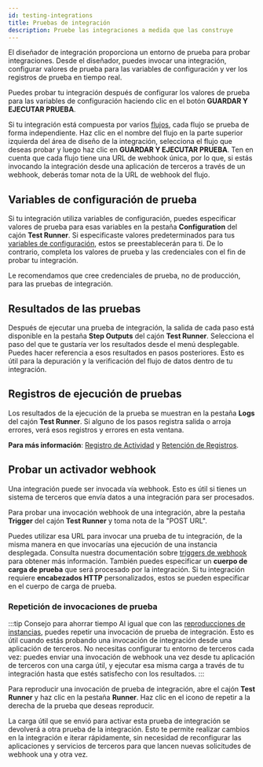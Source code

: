 ```yaml
---
id: testing-integrations
title: Pruebas de integración
description: Pruebe las integraciones a medida que las construye
---
```



El diseñador de integración proporciona un entorno de prueba para probar integraciones.
Desde el diseñador, puedes invocar una integración, configurar valores de prueba para las variables de configuración y ver los registros de prueba en tiempo real.

Puedes probar tu integración después de configurar los valores de prueba para las variables de configuración haciendo clic en el botón **GUARDAR Y EJECUTAR PRUEBA**.

Si tu integración está compuesta por varios [flujos](building-integrations.mdx#flows-in-integrations), cada flujo se prueba de forma independiente.
Haz clic en el nombre del flujo en la parte superior izquierda del área de diseño de la integración, selecciona el flujo que deseas probar y luego haz clic en **GUARDAR Y EJECUTAR PRUEBA**.
Ten en cuenta que cada flujo tiene una URL de webhook única, por lo que, si estás invocando la integración desde una aplicación de terceros a través de un webhook, deberás tomar nota de la URL de webhook del flujo.

## Variables de configuración de prueba

Si tu integración utiliza variables de configuración, puedes especificar valores de prueba para esas variables en la pestaña **Configuration** del cajón **Test Runner**.
Si especificaste valores predeterminados para tus [variables de configuración](building-integrations.mdx#config-variables-in-integrations), estos se preestablecerán para ti.
De lo contrario, completa los valores de prueba y las credenciales con el fin de probar tu integración.

<Screenshot
  filename="integrations/test-config-variables.png"
  maxWidth="600px"
  alt="Configurar la prueba de integración en la aplicación"
/>

Le recomendamos que cree credenciales de prueba, no de producción, para las pruebas de integración.

## Resultados de las pruebas

Después de ejecutar una prueba de integración, la salida de cada paso está disponible en la pestaña **Step Outputs** del cajón **Test Runner**.
Selecciona el paso del que te gustaría ver los resultados desde el menú desplegable.
Puedes hacer referencia a esos resultados en pasos posteriores.
Esto es útil para la depuración y la verificación del flujo de datos dentro de tu integración.

<Screenshot
  filename="integrations/test-outputs.png"
  maxWidth="450px"
  alt="Salidas escalonadas para las pruebas en la aplicación"
/>

## Registros de ejecución de pruebas

Los resultados de la ejecución de la prueba se muestran en la pestaña **Logs** del cajón **Test Runner**.
Si alguno de los pasos registra salida o arroja errores, verá esos registros y errores en esta ventana.

<Screenshot
  filename="shared/test-logs.png"
  maxWidth="400px"
  alt="Registros de pruebas en la aplicación"
/>

**Para más información**:
[Registro de Actividad](logging.mdx) y [Retención de Registros](logging.mdx#retención-de-registros).

## Probar un activador webhook

Una integración puede ser invocada vía webhook.
Esto es útil si tienes un sistema de terceros que envía datos a una integración para ser procesados.

Para probar una invocación webhook de una integración, abre la pestaña **Trigger** del cajón **Test Runner** y toma nota de la "POST URL".

<Screenshot
  filename="integrations/test-trigger.png"
  maxWidth="600px"
  alt="Probar el activador webhook en la aplicación"
/>

Puedes utilizar esa URL para invocar una prueba de tu integración, de la misma manera en que invocarías una ejecución de una instancia desplegada. Consulta nuestra documentación sobre [triggers de webhook](integration-triggers.mdx#triggers-de-webhook) para obtener más información.
También puedes especificar un **cuerpo de carga de prueba** que será procesado por la integración. Si tu integración requiere **encabezados HTTP** personalizados, estos se pueden especificar en el cuerpo de carga de prueba.

### Repetición de invocaciones de prueba

:::tip Consejo para ahorrar tiempo
Al igual que con las [reproducciones de instancias](instances.mdx#reproduccion-y-repeticion-de-ejecucion-de-instances), puedes repetir una invocación de prueba de integración. Esto es útil cuando estás probando una invocación de integración desde una aplicación de terceros. No necesitas configurar tu entorno de terceros cada vez: puedes enviar una invocación de webhook una vez desde tu aplicación de terceros con una carga útil, y ejecutar esa misma carga a través de tu integración hasta que estés satisfecho con los resultados.
:::

Para reproducir una invocación de prueba de integración, abre el cajón **Test Runner** y haz clic en la pestaña **Runner**. Haz clic en el icono de <Icon>repetir</Icon> a la derecha de la prueba que deseas reproducir.

<Screenshot
  filename="integrations/test-integration-replay.png"
  maxWidth="500px"
  alt="Repetición de la invocación de la prueba de integración en la aplicación"
/>

La carga útil que se envió para activar esta prueba de integración se devolverá a otra prueba de la integración.
Esto te permite realizar cambios en la integración e iterar rápidamente, sin necesidad de reconfigurar las aplicaciones y servicios de terceros para que lancen nuevas solicitudes de webhook una y otra vez.